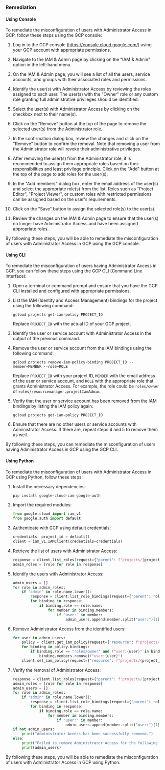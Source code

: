 ### Remediation

#### Using Console

To remediate the misconfiguration of users with Administrator Access in GCP, follow these steps using the GCP console:

1. Log in to the GCP console (https://console.cloud.google.com/) using your GCP account with appropriate permissions.

2. Navigate to the IAM & Admin page by clicking on the "IAM & Admin" option in the left-hand menu.

3. On the IAM & Admin page, you will see a list of all the users, service accounts, and groups with their associated roles and permissions.

4. Identify the user(s) with Administrator Access by reviewing the roles assigned to each user. The user(s) with the "Owner" role or any custom role granting full administrative privileges should be identified.

5. Select the user(s) with Administrator Access by clicking on the checkbox next to their name(s).

6. Click on the "Remove" button at the top of the page to remove the selected user(s) from the Administrator role.

7. In the confirmation dialog box, review the changes and click on the "Remove" button to confirm the removal. Note that removing a user from the Administrator role will revoke their administrative privileges.

8. After removing the user(s) from the Administrator role, it is recommended to assign them appropriate roles based on their responsibilities and least privilege principle. Click on the "Add" button at the top of the page to add roles for the user(s).

9. In the "Add members" dialog box, enter the email address of the user(s) and select the appropriate role(s) from the list. Roles such as "Project Editor", "Project Viewer", or custom roles with restricted permissions can be assigned based on the user's requirements.

10. Click on the "Save" button to assign the selected role(s) to the user(s).

11. Review the changes on the IAM & Admin page to ensure that the user(s) no longer have Administrator Access and have been assigned appropriate roles.

By following these steps, you will be able to remediate the misconfiguration of users with Administrator Access in GCP using the GCP console.

#### Using CLI

To remediate the misconfiguration of users having Administrator Access in GCP, you can follow these steps using the GCP CLI (Command Line Interface):

1. Open a terminal or command prompt and ensure that you have the GCP CLI installed and configured with appropriate permissions.

2. List the IAM (Identity and Access Management) bindings for the project using the following command:
   ```
   gcloud projects get-iam-policy PROJECT_ID
   ```
   Replace `PROJECT_ID` with the actual ID of your GCP project.

3. Identify the user or service account with Administrator Access in the output of the previous command.

4. Remove the user or service account from the IAM bindings using the following command:
   ```
   gcloud projects remove-iam-policy-binding PROJECT_ID --member=MEMBER --role=ROLE
   ```
   Replace `PROJECT_ID` with your project ID, `MEMBER` with the email address of the user or service account, and `ROLE` with the appropriate role that grants Administrator Access. For example, the role could be `roles/owner` or `roles/resourcemanager.projectIamAdmin`.

5. Verify that the user or service account has been removed from the IAM bindings by listing the IAM policy again:
   ```
   gcloud projects get-iam-policy PROJECT_ID
   ```

6. Ensure that there are no other users or service accounts with Administrator Access. If there are, repeat steps 4 and 5 to remove them as well.

By following these steps, you can remediate the misconfiguration of users having Administrator Access in GCP using the GCP CLI.

#### Using Python

To remediate the misconfiguration of users with Administrator Access in GCP using Python, follow these steps:

1. Install the necessary dependencies:
   ```bash
   pip install google-cloud-iam google-auth
   ```

2. Import the required modules:
   ```python
   from google.cloud import iam_v1
   from google.auth import default
   ```

3. Authenticate with GCP using default credentials:
   ```python
   credentials, project_id = default()
   client = iam_v1.IAMClient(credentials=credentials)
   ```

4. Retrieve the list of users with Administrator Access:
   ```python
   response = client.list_roles(request={"parent": f"projects/{project_id}"})
   admin_roles = [role for role in response]
   ```

5. Identify the users with Administrator Access:
   ```python
   admin_users = []
   for role in admin_roles:
       if "admin" in role.name.lower():
           response = client.list_role_bindings(request={"parent": role.name})
           for binding in response:
               if binding.role == role.name:
                   for member in binding.members:
                       if "user:" in member:
                           admin_users.append(member.split("user:")[1])
   ```

6. Remove Administrator Access from the identified users:
   ```python
   for user in admin_users:
       policy = client.get_iam_policy(request={"resource": f"projects/{project_id}"})
       for binding in policy.bindings:
           if binding.role == "roles/owner" and f"user:{user}" in binding.members:
               binding.members.remove(f"user:{user}")
       client.set_iam_policy(request={"resource": f"projects/{project_id}", "policy": policy})
   ```

7. Verify the removal of Administrator Access:
   ```python
   response = client.list_roles(request={"parent": f"projects/{project_id}"})
   admin_roles = [role for role in response]
   admin_users = []
   for role in admin_roles:
       if "admin" in role.name.lower():
           response = client.list_role_bindings(request={"parent": role.name})
           for binding in response:
               if binding.role == role.name:
                   for member in binding.members:
                       if "user:" in member:
                           admin_users.append(member.split("user:")[1])
   if not admin_users:
       print("Administrator Access has been successfully removed.")
   else:
       print("Failed to remove Administrator Access for the following users:")
       print(admin_users)
   ```

By following these steps, you will be able to remediate the misconfiguration of users with Administrator Access in GCP using Python.

